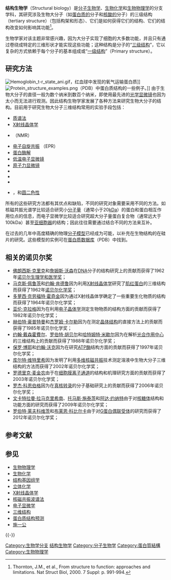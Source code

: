 {{Biochemistry sidebar}}
'''结构生物学'''（Structural biology）是[[分子生物学|分子生物学]]、[[生物化学|生物化学]]和[[生物物理学|生物物理学]]的分支学科，其研究涉及生物大分子（如[[蛋白質三級結構|蛋白质的]]分子和[[核酸三级结构|核酸的]]分子）的三级结构（tertiary structure）（包括构架和形态）、它们是如何获得它们的结构、它们的结构改变如何影响其功能<ref>Thornton, J.M., et al., From structure to function: approaches and limitations. Nat Struct Biol, 2000. 7 Suppl: p. 991-994.</ref>。

生物学家对该主题非常感兴趣，因为大分子实现了细胞的大多数功能，并且只有通过卷绕成特定的三维形状才能实现这些功能；这种结构是分子的“[[蛋白質三級結構|三级结构]]”，它以复杂的方式依赖于每个分子的基本组成或“[[蛋白質一級結構|一级结构]]”（Primary structure）。

==研究方法==
[[File:Hemoglobin_t-r_state_ani.gif|thumb]]，红血球中发现的氧气运输蛋白质]]
[[File:Protein_structure_examples.png|thumb]]（PDB）中蛋白质结构的一些例子。]]
由于生物大分子的直径一般为数个纳米到数百个纳米，即使用最先进的[[光学显微镜|光学显微镜]]也因为太小而无法进行观测。因此结构生物学家发展了各种方法来研究生物大分子的结构。目前用于研究生物大分子三维结构常用的实验手段包括：
* [[质谱法|质谱法]]
* [[X射线晶体学|X射线晶体学]]
* {{le|蛋白质核磁共振光谱法|Nuclear magnetic resonance spectroscopy of proteins}}（NMR）
* [[电子自旋共振|电子自旋共振]] （EPR）
* [[蛋白酶解|蛋白酶解]]
* [[低温电子显微镜|低温电子显微镜]]
* [[原子力显微镜|原子力显微镜]]
* {{le|小角散射|Small-angle scattering}}
* {{le|多角度光散射|Multiangle light scattering}}
* {{le|超快激光光谱学|Ultrafast laser spectroscopy}}
* {{le|双极化干涉仪|Dual-polarization interferometry}}，和[[圆二色性|圆二色性]]
所有的这些研究方法都有其优点和缺陷，不同的研究对象需要采用不同的方法。如核磁共振光谱学比较适合研究小[[分子量|分子量]]（通常小于20[[kDa|kDa]]）的蛋白和蛋白相互作用位点的信息，而电子显微学比较适合研究超大分子量蛋白复合物（通常远大于100kDa）甚至[[亚细胞器|亚细胞器]]的结构；因此往往需要通过结合不同的方法来互补。

在过去的几年中高度精确的物理[[分子模型|分子模型]]已经成为可能，以补充在生物结构的在硅片的研究。这些模型的实例可在[[蛋白质数据库|蛋白质数据库]]（PDB）中找到。

==相关的诺贝尔奖==
*[[佛朗西斯·克里克|佛朗西斯·克里克]]和[[詹姆斯·沃森|詹姆斯·沃森]]在[[DNA|DNA]]分子的结构研究上的贡献而获得了1962年[[诺贝尔生理学和医学奖|诺贝尔生理学和医学奖]]；
*[[马克斯·佩鲁茨|马克斯·佩鲁茨]]和[[约翰·肯德鲁|约翰·肯德鲁]]因为利用[[X射线晶体学|X射线晶体学]]研究了[[肌红蛋白|肌红蛋白]]的三维结构而获得了1962年[[诺贝尔化学奖|诺贝尔化学奖]]；
*[[多萝西·克劳福特·霍奇金|多萝西·克劳福特·霍奇金]]因为通过X射线晶体学确定了一些重要生化物质的结构而获得了1964年诺贝尔化学奖；
*[[亚伦·克拉格|亚伦·克拉格]]因为在利用[[电子晶体学|电子晶体学]]测定生物物质的结构方面的贡献而获得了1982年诺贝尔化学奖；
*[[赫伯特·豪普特曼|赫伯特·豪普特曼]]和[[杰罗姆·卡尔勒|杰罗姆·卡尔勒]]因为在测定[[晶体结构|晶体结构]]的直接方法上的贡献而获得了1985年诺贝尔化学奖；
*[[约翰·戴森霍費尔|约翰·戴森霍費尔]]、[[罗伯特·胡贝尔|罗伯特·胡贝尔]]和[[哈特姆特·米歇尔|哈特姆特·米歇尔]]因为在解析[[光合作用中心|光合作用中心]]的三维结构上的贡献而获得了1988年诺贝尔化学奖；
*[[保罗·博耶|保罗·博耶]]和[[约翰·沃克|约翰·沃克]]因为在研究[[ATP酶|ATP酶]]结构方面的贡献而获得了1997年诺贝尔化学奖；
*[[库尔特·维特里希|库尔特·维特里希]]因为发明了利用[[多维核磁共振|多维核磁共振]]技术测定溶液中生物大分子三维结构的方法而获得了2002年诺贝尔化学奖；
*[[罗德里克·麦金农|罗德里克·麦金农]]由于在[[细胞膜|细胞膜]][[离子通道|离子通道]]的结构和机理研究方面的贡献而获得了2003年诺贝尔化学奖；
*[[罗杰·科恩伯格|罗杰·科恩伯格]]因为在[[真核转录|真核转录]]的分子基础研究上的贡献而获得了2006年诺贝尔化学奖；
*[[文卡特拉曼·拉马克里希南|文卡特拉曼·拉马克里希南]]、[[托马斯·施泰茨|托马斯·施泰茨]]和[[阿达·约纳特|阿达·约纳特]]由于对[[核糖体|核糖体]]结构和功能方面的研究而获得了2009年诺贝尔化学奖；
*[[罗伯特·莱夫科维茨|罗伯特·莱夫科维茨]]和[[布莱恩·科比尔卡|布莱恩·科比尔卡]]由于对[[G蛋白偶联受体|G蛋白偶联受体]]的研究而获得了2012年诺贝尔化学奖；

== 参考文献 ==
{{Reflist}}

== 参见 ==
{{Portal|生物学|分子与细胞生物学|物理学}}
* [[生物物理学|生物物理学]]
* [[生物化学|生物化学]]
* [[结构基因组学|结构基因组学]]
* [[立体化学|立体化学]]
* [[X射线晶体学|X射线晶体学]]
* [[核磁共振波谱法|核磁共振波谱法]]
* [[电子显微学|电子显微学]]
* [[三维结构|三维结构]]
* [[蛋白质结构预测|蛋白质结构预测]]
* [[施一公|施一公]]

{{-}}
{{生物学页脚}}
{{生物学|Image:Hemoglobin t-r state ani.gif}}

[[Category:生物学分支|Category:生物学分支]]
[[Category:结构生物学|]]
[[Category:分子生物学|Category:分子生物学]]
[[Category:蛋白質結構|Category:蛋白質結構]]
[[Category:生物物理学|Category:生物物理学]]